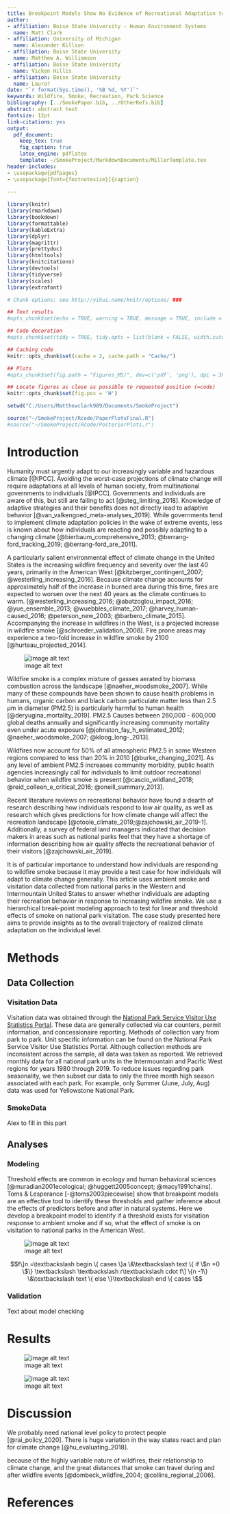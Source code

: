```yaml
---
title: Breakpoint Models Show No Evidence of Recreational Adaptation to Increasing Wildfire Smoke in the American West
author:
- affiliation: Boise State University - Human Environment Systems
  name: Matt Clark
- affiliation: University of Michigan
  name: Alexander Killion
- affiliation: Boise State University
  name: Matthew A. Williamson
- affiliation: Boise State University
  name: Vicken Hillis
- affiliation: Boise State University
  name: Laura? 
date: "`r format(Sys.time(), '%B %d, %Y')`"
keywords: Wildfire, Smoke, Recreation, Park Science
bibliography: [../SmokePaper.bib, ../OtherRefs.bib]
abstract: abstract text
fontsize: 12pt
link-citations: yes
output: 
  pdf_document:
    keep_tex: true
    fig_caption: true
    latex_engine: pdflatex
    template: ~/SmokeProject/MarkdownDocuments/MillerTemplate.tex
header-includes:
- \usepackage{pdfpages}
- \usepackage[font={footnotesize}]{caption}
    
---
```

```r
library(knitr)
library(rmarkdown)
library(bookdown)
library(formattable)
library(kableExtra)
library(dplyr)
library(magrittr)
library(prettydoc)
library(htmltools)
library(knitcitations)
library(devtools)
library(tidyverse)
library(scales)
library(extrafont)
```

```r
# Chunk options: see http://yihui.name/knitr/options/ ###

## Text results
#opts_chunk$set(echo = TRUE, warning = TRUE, message = TRUE, include = TRUE)

## Code decoration
#opts_chunk$set(tidy = TRUE, tidy.opts = list(blank = FALSE, width.cutoff = 60), highlight = TRUE)

## Caching code
knitr::opts_chunk$set(cache = 2, cache.path = "Cache/")

## Plots
#opts_chunk$set(fig.path = "Figures_MS/", dev=c('pdf', 'png'), dpi = 300)

## Locate figures as close as possible to requested position (=code)
knitr::opts_chunk$set(fig.pos = 'H')

setwd("C:/Users/Matthewclark989/Documents/SmokeProject")
```

```r
source("~/SmokeProject/Rcode/PaperPlotsFinal.R")
#source("~/SmokeProject/Rcode/PosteriorPlots.r")

```

# Introduction
Humanity must urgently adapt to our increasingly variable and hazardous climate [@IPCC]. Avoiding the worst-case projections of climate change will require adaptations at all levels of human society, from multinational governments to individuals [@IPCC]. Governments and individuals are aware of this, but still are failing to act [@steg_limiting_2018]. Knowledge of adaptive strategies and their benefits does not directly lead to adaptive behavior [@van_valkengoed_meta-analyses_2019]. While governments tend to implement climate adaptation policies in the wake of extreme events, less is known about how individuals are reacting and possibly adapting to a changing climate [@bierbaum_comprehensive_2013; @berrang-ford_tracking_2019; @berrang-ford_are_2011]. 

A particularly salient environmental effect of climate change in the United States is the increasing wildfire frequency and severity over the last 40 years, primarily in the American West [@kitzberger_contingent_2007; @westerling_increasing_2016]. Because climate change accounts for approximately half of the increase in burned area during this time, fires are expected to worsen over the next 40 years as the climate continues to warm. [@westerling_increasing_2016; @abatzoglou_impact_2016; @yue_ensemble_2013; @wuebbles_climate_2017; @harvey_human-caused_2016; @peterson_new_2003; @barbero_climate_2015]. Accompanying the increase in wildfires in the West, is a projected increase in wildfire smoke [@schroeder_validation_2008]. Fire prone areas may experience a two-fold increase in wildfire smoke by 2100 [@hurteau_projected_2014].

![image alt text](../Figures/smkplt.png)

Wildfire smoke is a complex mixture of gasses aerated by biomass combustion across the landscape [@naeher_woodsmoke_2007]. While many of these compounds have been shown to cause health problems in humans, organic carbon and black carbon particulate matter less than 2.5 $\mu$m in diameter (PM2.5) is particularly harmful to human health [@deryugina_mortality_2019]. PM2.5 Causes between 260,000 - 600,000 global deaths annually and significantly increasing community mortality even under acute exposure [@johnston_fay_h_estimated_2012; @naeher_woodsmoke_2007; @kloog_long-_2013].

Wildfires now account for 50% of all atmospheric PM2.5 in some Western regions compared to less than 20% in 2010 [@burke_changing_2021]. As any level of ambient PM2.5 increases community morbidity, public health agencies increasingly call for individuals to limit outdoor recreational behavior when wildfire smoke is present [@cascio_wildland_2018; @reid_colleen_e_critical_2016; @oneill_summary_2013].

Recent literature reviews on recreational behavior have found a dearth of research describing how individuals respond to low air quality, as well as research which gives predictions for how climate change will affect the recreation landscape [@otoole_climate_2019;@zajchowski_air_2019-1]. Additionally, a survey of federal land managers indicated that decision makers in areas such as national parks feel that they have a shortage of information describing how air quality affects the recreational behavior of their visitors [@zajchowski_air_2019]. 

It is of particular importance to understand how individuals are responding to wildfire smoke because it may provide a test case for how individuals will adapt to climate change generally. This article uses ambient smoke and visitation data collected from national parks in the Western and Intermountain United States to answer whether individuals are adapting their recreation behavior in response to increasing wildfire smoke. We use a hierarchical break-point modeling approach to test for linear and threshold effects of smoke on national park visitation. The case study presented here aims to provide insights as to the overall trajectory of realized climate adaptation on the individual level.  

# Methods
## Data Collection

### Visitation Data
Visitation data was obtained through the [National Park Service Visitor Use Statistics Portal](https://irma.nps.gov/STATS/). These data are generally collected via car counters, permit information, and concessionaire reporting. Methods of collection vary from park to park. Unit specific information can be found on the National Park Service Visitor Use Statistics Portal. Although collection methods are inconsistent across the sample, all data was taken as reported. We retrieved monthly data for all national park units in the Intermountain and Pacific West regions for years 1980 through 2019. To reduce issues regarding park seasonality, we then subset our data to only the three month high season associated with each park. For example, only Summer (June, July, Aug) data was used for Yellowstone National Park. 

### SmokeData
Alex to fill in this part

## Analyses

### Modeling
Threshold effects are common in ecology and human behavioral sciences [@muradian2001ecological; @huggett2005concept; @macy1991chains]. Toms & Lesperance [-@toms2003piecewise] show that breakpoint models are an effective tool to identify these thresholds and gather inference about the effects of predictors before and after in natural systems. Here we develop a breakpoint model to identify if a threshold exists for visitation response to ambient smoke and if so, what the effect of smoke is on visitation to national parks in the American West. 

![image alt text](../Figures/bpplot.png)

$$f\]n =\textbackslash begin \{ cases \}a \&\textbackslash text \{ if \$n =0 \$\} \textbackslash \textbackslash r\textbackslash cdot f\] \{n -1\} \&\textbackslash text \{ else \}\textbackslash end \{ cases \$$ 




### Validation
Text about model checking

# Results

![image alt text](../Figures/slpz1.png)

![image alt text](../Figures/slpz2.png)

# Discussion
We probably need national level policy to protect people [@rai_policy_2020]. There is huge variation in the way states react and plan for climate change [@hu_evaluating_2018].

because of the highly variable nature of wildfires, their relationship to climate change, and the great distances that smoke can travel during and after wildfire events [@dombeck_wildfire_2004; @collins_regional_2006]. 


\newpage

# References